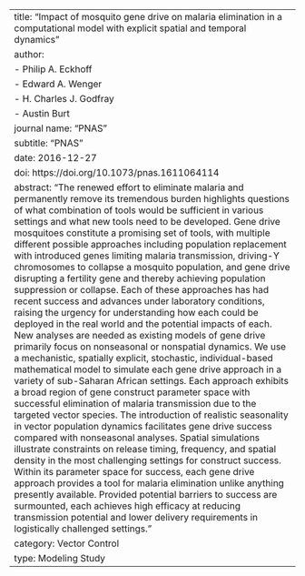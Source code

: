 ---
title: "Impact of mosquito gene drive on malaria elimination in a computational model with explicit spatial and temporal dynamics"
author: 
  - Philip A. Eckhoff
  - Edward A. Wenger
  - H. Charles J. Godfray
  - Austin Burt
journal name: "PNAS"
subtitle: "PNAS"
date: 2016-12-27
doi: https://doi.org/10.1073/pnas.1611064114
abstract: "The renewed effort to eliminate malaria and permanently remove its tremendous burden highlights questions of what combination of tools would be sufficient in various settings and what new tools need to be developed. Gene drive mosquitoes constitute a promising set of tools, with multiple different possible approaches including population replacement with introduced genes limiting malaria transmission, driving-Y chromosomes to collapse a mosquito population, and gene drive disrupting a fertility gene and thereby achieving population suppression or collapse. Each of these approaches has had recent success and advances under laboratory conditions, raising the urgency for understanding how each could be deployed in the real world and the potential impacts of each. New analyses are needed as existing models of gene drive primarily focus on nonseasonal or nonspatial dynamics. We use a mechanistic, spatially explicit, stochastic, individual-based mathematical model to simulate each gene drive approach in a variety of sub-Saharan African settings. Each approach exhibits a broad region of gene construct parameter space with successful elimination of malaria transmission due to the targeted vector species. The introduction of realistic seasonality in vector population dynamics facilitates gene drive success compared with nonseasonal analyses. Spatial simulations illustrate constraints on release timing, frequency, and spatial density in the most challenging settings for construct success. Within its parameter space for success, each gene drive approach provides a tool for malaria elimination unlike anything presently available. Provided potential barriers to success are surmounted, each achieves high efficacy at reducing transmission potential and lower delivery requirements in logistically challenged settings."
category: Vector Control
type: Modeling Study
---